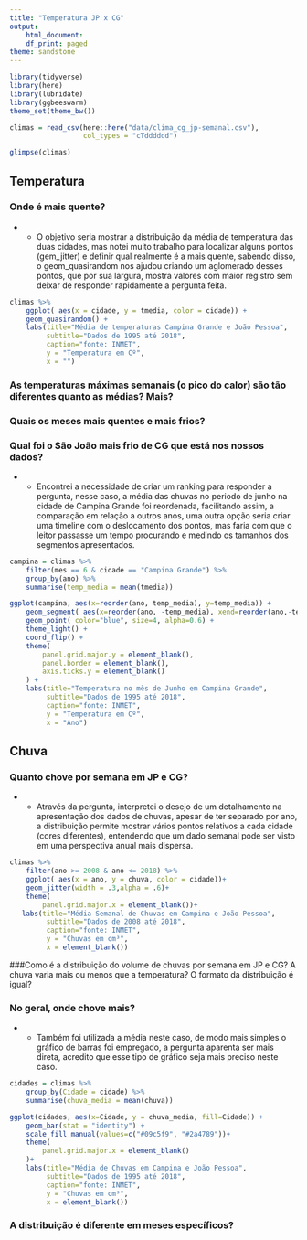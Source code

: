 ```yaml
---
title: "Temperatura JP x CG"
output:
    html_document:
    df_print: paged
theme: sandstone
---
```


```r
library(tidyverse)
library(here)
library(lubridate)
library(ggbeeswarm)
theme_set(theme_bw())
```

```r
climas = read_csv(here::here("data/clima_cg_jp-semanal.csv"), 
                  col_types = "cTdddddd")

glimpse(climas)
```

## Temperatura


### Onde é mais quente?

* - O objetivo seria mostrar a distribuição da média de temperatura das duas cidades, mas notei muito trabalho para localizar alguns pontos (gem_jitter) e definir qual realmente é a mais quente, sabendo disso, o geom_quasirandom nos ajudou criando um aglomerado desses pontos, que por sua largura, mostra valores com maior registro sem deixar de responder rapidamente a pergunta feita.

```r

climas %>%
    ggplot( aes(x = cidade, y = tmedia, color = cidade)) +
    geom_quasirandom() + 
    labs(title="Média de temperaturas Campina Grande e João Pessoa", 
         subtitle="Dados de 1995 até 2018", 
         caption="fonte: INMET",
         y = "Temperatura em Cº",
         x = "") 

```


### As temperaturas máximas semanais (o pico do calor) são tão diferentes quanto as médias? Mais?  


### Quais os meses mais quentes e mais frios? 


### Qual foi o São João  mais frio de CG que está nos nossos dados?

* - Encontrei a necessidade de criar um ranking para responder a pergunta, nesse caso, a média das chuvas no periodo de junho na cidade de Campina Grande foi reordenada, facilitando assim, a comparação em relação a outros anos, uma outra opção seria criar uma timeline com o deslocamento dos pontos, mas faria com que o leitor passasse um tempo procurando e medindo os tamanhos dos segmentos apresentados.


```r
campina = climas %>%
    filter(mes == 6 & cidade == "Campina Grande") %>%
    group_by(ano) %>%
    summarise(temp_media = mean(tmedia)) 

ggplot(campina, aes(x=reorder(ano, temp_media), y=temp_media)) +
    geom_segment( aes(x=reorder(ano, -temp_media), xend=reorder(ano,-temp_media), y=min(temp_media)- 0.3, yend=temp_media), color="skyblue", size=1) +
    geom_point( color="blue", size=4, alpha=0.6) +
    theme_light() +
    coord_flip() +
    theme(
        panel.grid.major.y = element_blank(),
        panel.border = element_blank(),
        axis.ticks.y = element_blank()
    ) +
    labs(title="Temperatura no mês de Junho em Campina Grande", 
         subtitle="Dados de 1995 até 2018", 
         caption="fonte: INMET",
         y = "Temperatura em Cº",
         x = "Ano") 

```


## Chuva

### Quanto chove por semana em JP e CG?

* - Através da pergunta, interpretei o desejo de um detalhamento na apresentação dos dados de chuvas, apesar de ter separado por ano, a distribuição permite mostrar vários pontos relativos a cada cidade (cores diferentes), entendendo que um dado semanal pode ser visto em uma perspectiva anual mais dispersa.

```r
climas %>%
    filter(ano >= 2008 & ano <= 2018) %>%
    ggplot( aes(x = ano, y = chuva, color = cidade))+
    geom_jitter(width = .3,alpha = .6)+
    theme(
        panel.grid.major.x = element_blank())+  
   labs(title="Média Semanal de Chuvas em Campina e João Pessoa", 
         subtitle="Dados de 2008 até 2018", 
         caption="fonte: INMET",
         y = "Chuvas em cm³",
         x = element_blank())

```

###Como é a distribuição do volume de chuvas por semana em JP e CG? A chuva varia mais ou menos que a temperatura? O formato da distribuição é igual? 

### No geral, onde chove mais?

* - Também foi utilizada a média neste caso, de modo mais simples o gráfico de barras foi empregado, a pergunta aparenta ser mais direta, acredito que esse tipo de gráfico seja mais preciso neste caso.

```r

cidades = climas %>%
    group_by(Cidade = cidade) %>%
    summarise(chuva_media = mean(chuva)) 

ggplot(cidades, aes(x=Cidade, y = chuva_media, fill=Cidade)) +
    geom_bar(stat = "identity") +
    scale_fill_manual(values=c("#09c5f9", "#2a4789"))+
    theme(
        panel.grid.major.x = element_blank()
    )+
    labs(title="Média de Chuvas em Campina e João Pessoa", 
         subtitle="Dados de 1995 até 2018", 
         caption="fonte: INMET",
         y = "Chuvas em cm³",
         x = element_blank())

```


### A distribuição é diferente em meses específicos? 

